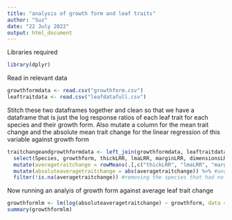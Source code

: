 ```yaml
---
title: "analysis of growth form and leaf traits"
author: "Suz"
date: "22 July 2022"
output: html_document
---
```


Libraries required

```r
library(dplyr)
```

Read in relevant data

```r
growthformdata <- read.csv("growthform.csv")
leaftraitdata <- read.csv("leafdatafull.csv")
```

Stitch these two dataframes together and clean so that we have a dataframe that is just the log response ratios of each leaf trait for each species and their growth form. Also mutate a column for the mean trait change and the absolute mean trait change for the linear regression of this variable against growth form

```r
traitchangeandgrowthformdata <- left_join(growthformdata, leaftraitdata, by = "Species") %>%
  select(Species, growthform, thickLRR, lmaLRR, marginLRR, dimensionsLRR, stomataLRR, areaLRR, photoLRR, nitrogenLRR, WUELRR) %>%
  mutate(averagetraitchange = rowMeans(.[,c("thickLRR", "lmaLRR", "marginLRR", "dimensionsLRR", "stomataLRR", "areaLRR", "photoLRR", "nitrogenLRR", "WUELRR")], na.rm=T)) %>% #making an average trait change
  mutate(absoluteaveragetraitchange = abs(averagetraitchange)) %>% #and making an ABSOLUTE average trait change
  filter(!is.na(averagetraitchange)) #removing the species that had no data at all in this study - they may have been germinated and used in previous studies (e.g. Everingham et al 2021, Time travelling seeds reveal that plant regeneration and growth traits are responding to climate change, ECOLOGY, 2021)
```


Now running an analyis of growth form against average leaf trait change

```r
growthformlm <- lm(log(absoluteaveragetraitchange) ~ growthform, data = traitchangeandgrowthformdata) #absolute trait change is logged because of non-normally distributed data
summary(growthformlm)
```

